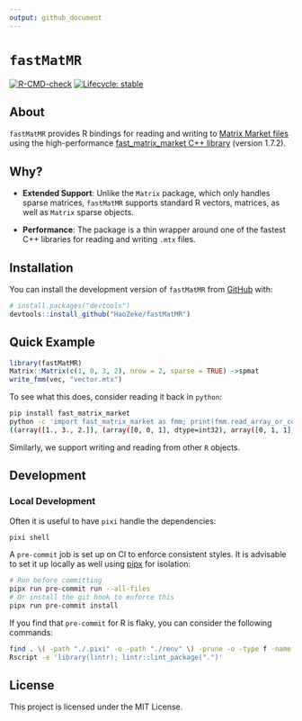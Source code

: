 ```yaml
---
output: github_document
---
```


# `fastMatMR`

<!-- badges: start -->
[![R-CMD-check](https://github.com/HaoZeke/fastMatMR/actions/workflows/R-CMD-check.yaml/badge.svg)](https://github.com/HaoZeke/fastMatMR/actions/workflows/R-CMD-check.yaml)
[![Lifecycle: stable](https://img.shields.io/badge/lifecycle-stable-brightgreen.svg)](https://lifecycle.r-lib.org/articles/stages.html#stable)
<!-- badges: end -->

## About

`fastMatMR` provides R bindings for reading and writing to [Matrix Market
files](https://math.nist.gov/MatrixMarket/formats.html) using the
high-performance [fast_matrix_market C++
library](https://github.com/alugowski/fast_matrix_market) (version 1.7.2).

## Why?

- **Extended Support**: Unlike the `Matrix` package, which only handles sparse
  matrices, `fastMatMR` supports standard R vectors, matrices, as well as
  `Matrix` sparse objects.
  
- **Performance**: The package is a thin wrapper around one of the fastest C++
  libraries for reading and writing `.mtx` files.

## Installation

You can install the development version of `fastMatMR` from
[GitHub](https://github.com/) with:

```r
# install.packages("devtools")
devtools::install_github("HaoZeke/fastMatMR")
```

## Quick Example

```r
library(fastMatMR)
Matrix::Matrix(c(1, 0, 3, 2), nrow = 2, sparse = TRUE) ->spmat
write_fmm(vec, "vector.mtx")
```

To see what this does, consider reading it back in `python`:

```bash
pip install fast_matrix_market
python -c 'import fast_matrix_market as fmm; print(fmm.read_array_or_coo("sparse.mtx"))'
((array([1., 3., 2.]), (array([0, 0, 1], dtype=int32), array([0, 1, 1], dtype=int32))), (2, 2))
```

Similarly, we support writing and reading from other `R` objects.

## Development

### Local Development

Often it is useful to have `pixi` handle the dependencies:

```bash
pixi shell
```

A `pre-commit` job is set up on CI to enforce consistent styles. It is advisable
to set it up locally as well using [pipx](https://pypa.github.io/pipx/) for
isolation:

```bash
# Run before committing
pipx run pre-commit run --all-files
# Or install the git hook to enforce this
pipx run pre-commit install
```

If you find that `pre-commit` for R is flaky, you can consider the following commands:

```bash
find . \( -path "./.pixi" -o -path "./renv" \) -prune -o -type f -name "*.R" -exec Rscript -e 'library(styler); style_file("{}")' \;
Rscript -e 'library(lintr); lintr::lint_package(".")'
```

## License

This project is licensed under the MIT License.
